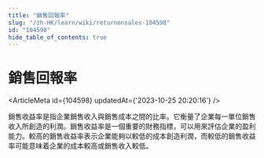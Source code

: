 ```yaml
---
title: "銷售回報率"
slug: "/zh-HK/learn/wiki/returnonsales-104598"
id: "104598"
hide_table_of_contents: true
---
```



<Breadcrumbs current="銷售回報率" />

# 銷售回報率

<ArticleMeta id={104598} updatedAt={'2023-10-25 20:20:16'} />
<div className='border-solid border-b border-t-0 my-4 border-[var(--ifm-color-gray-300)]' />

銷售收益率是指企業銷售收入與銷售成本之間的比率。它衡量了企業每一單位銷售收入所創造的利潤。銷售收益率是一個重要的財務指標，可以用來評估企業的盈利能力。較高的銷售收益率表示企業能夠以較低的成本創造利潤，而較低的銷售收益率可能意味着企業的成本較高或銷售收入較低。
